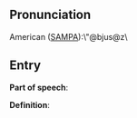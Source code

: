 == Pronunciation ==

American ([[SAMPA]]):\"@bjus@z\

== Entry ==

'''Part of speech''': 

'''Definition''':
